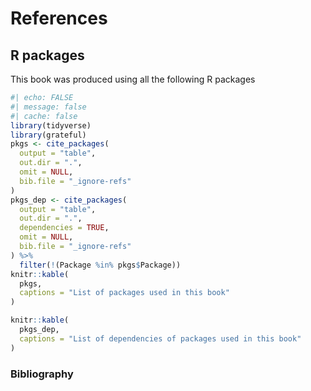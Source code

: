 # References  {.unnumbered}

## R packages {.unnumbered}


This book was produced using all the following R packages

```r
#| echo: FALSE
#| message: false
#| cache: false
library(tidyverse)
library(grateful)
pkgs <- cite_packages(
  output = "table",
  out.dir = ".",
  omit = NULL,
  bib.file = "_ignore-refs"
)
pkgs_dep <- cite_packages(
  output = "table",
  out.dir = ".",
  dependencies = TRUE,
  omit = NULL,
  bib.file = "_ignore-refs"
) %>%
  filter(!(Package %in% pkgs$Package))
knitr::kable(
  pkgs,
  captions = "List of packages used in this book"
)

knitr::kable(
  pkgs_dep,
  captions = "List of dependencies of packages used in this book"
)
```
 
### Bibliography  {.unnumbered}

::: {#refs}
:::

